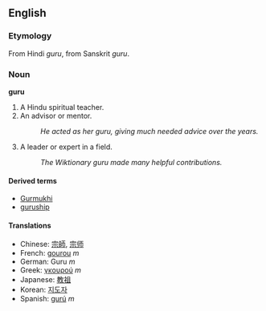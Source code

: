 ==English==
===Etymology===
From Hindi ''guru'', from Sanskrit ''guru''.
===Noun===
'''guru''' 
#A Hindu spiritual teacher.
#An advisor or mentor.
#:''He acted as her guru, giving much needed advice over the years.''
#A leader or expert in a field.
#:''The Wiktionary guru made many helpful contributions.''
====Derived terms====
*[[Gurmukhi]]<!-- script of the punjabi language -->
*[[guruship]]

====Translations====
*Chinese: [[宗師]], [[宗师]]
*French: [[gourou]] ''m''
*German: Guru ''m''
*Greek:  [[γκουρού]] ''m''
*Japanese: [[教祖]]
*Korean: [[지도자]]
*Spanish: [[gurú]] ''m''